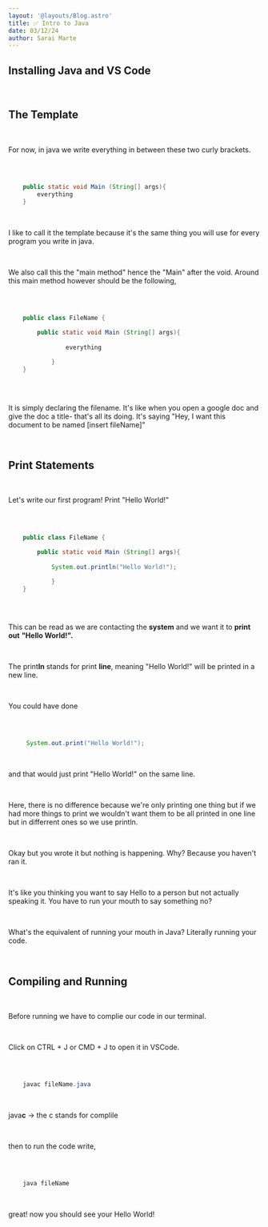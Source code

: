 ```yaml
---
layout: '@layouts/Blog.astro'
title: ✅ Intro to Java 
date: 03/12/24
author: Sarai Marte
---
```


<span style="font-family: var(--primaryFont);">

## Installing Java and VS Code

&nbsp;&nbsp;&nbsp;&nbsp;
&nbsp;&nbsp;&nbsp;&nbsp;

## The Template

&nbsp;&nbsp;&nbsp;&nbsp;

For now, in java we write everything in between these two curly brackets.

&nbsp;&nbsp;&nbsp;&nbsp;

```java

    public static void Main (String[] args){
        everything
    }


```

&nbsp;&nbsp;&nbsp;&nbsp;

I like to call it the template because it's the same thing you will use for every program you write in java. 

&nbsp;&nbsp;&nbsp;&nbsp;

We also call this the "main method" hence the "Main" after the void. Around this main method however should be the following, 

&nbsp;&nbsp;&nbsp;&nbsp;

```java
    
    public class FileName {

        public static void Main (String[] args){
            
                everything

            }
    }
   
```
&nbsp;&nbsp;&nbsp;&nbsp;

It is simply declaring the filename. It's like when you open a google doc and give the doc a title- that's all its doing. It's saying "Hey, I want this document to be named [insert fileName]"

&nbsp;&nbsp;&nbsp;&nbsp;

## Print Statements

&nbsp;&nbsp;&nbsp;&nbsp;

Let's write our first program! Print "Hello World!"

&nbsp;&nbsp;&nbsp;&nbsp;

```java
    
    public class FileName {

        public static void Main (String[] args){
            
            System.out.println("Hello World!");

            }
    }
   
```
&nbsp;&nbsp;&nbsp;&nbsp;

This can be read as we are contacting the **system** and we want it to **print** **out** **"Hello World!".**

&nbsp;&nbsp;&nbsp;&nbsp;

The print**ln** stands for print **line**, meaning "Hello World!" will be printed in a new line.

&nbsp;&nbsp;&nbsp;&nbsp;

You could have done 

&nbsp;&nbsp;&nbsp;&nbsp;

```java

     System.out.print("Hello World!");


```
&nbsp;&nbsp;&nbsp;&nbsp;

and that would just print "Hello World!" on the same line.

&nbsp;&nbsp;&nbsp;&nbsp;

Here, there is no difference because we're only printing one thing but if we had more things to print we wouldn't want them to be all printed in one line but in differrent ones so we use println.

&nbsp;&nbsp;&nbsp;&nbsp;

Okay but you wrote it but nothing is happening. Why? Because you haven't ran it. 

&nbsp;&nbsp;&nbsp;&nbsp;

It's like you thinking you want to say Hello to a person but not actually speaking it. You have to run your mouth to say something no?

&nbsp;&nbsp;&nbsp;&nbsp;

What's the equivalent of running your mouth in Java? Literally running your code.

&nbsp;&nbsp;&nbsp;&nbsp;

## Compiling and Running

&nbsp;&nbsp;&nbsp;&nbsp;

Before running we have to complie our code in our terminal. 

&nbsp;&nbsp;&nbsp;&nbsp;

Click on CTRL + J or CMD + J to open it in VSCode.

&nbsp;&nbsp;&nbsp;&nbsp;

```java

    javac fileName.java


```

&nbsp;&nbsp;&nbsp;&nbsp;

java**c** -> the c stands for complile

&nbsp;&nbsp;&nbsp;&nbsp;

then to run the code write,

&nbsp;&nbsp;&nbsp;&nbsp;

```java

    java fileName


```

&nbsp;&nbsp;&nbsp;&nbsp;

great! now you should see your Hello World! 

&nbsp;&nbsp;&nbsp;&nbsp;


</span>